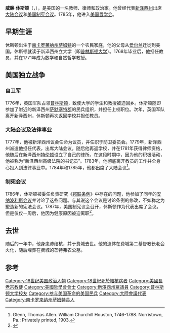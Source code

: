 '''威廉·休斯顿'''（{{lang-en|'''William Churchill Houston'''}}，{{bd|1746年||1788年8月12日}}），是美国的一名教师、律师和政治家。他曾经代表[[新泽西州|新泽西州]]出席[[大陆会议|大陆会议]]和[[美国制宪会议|美国制宪会议]]。1785年，他进入[[美国哲学会|美国哲学会]]。

==早期生涯==
休斯顿出生于[[南卡罗莱纳州|南卡罗莱纳州]][[萨姆特|萨姆特]]的一个农民家庭，他的父母从[[爱尔兰|爱尔兰]]迁徙到美国。休斯顿就读于新泽西州立大学（即[[普林斯顿大学|普林斯顿大学]]）。1768年毕业后，他担任教员，并在1771年成为数学和自然哲学教授。

==美国独立战争==
===自卫军===
1776年，英国军队占领[[普林斯顿|普林斯顿]]，致使大学的学生和教授被迫回乡。休斯顿随即参加了附近的新泽西州[[萨默塞特郡|萨默塞特郡]]的民兵组织，并担任上校职位。次年，英国军队离开新泽西州，休斯顿再次返回学校并担任教员。

===大陆会议及法律事业===
1777年，他被新泽西州议会任命为议员，并任职于防卫委员会。1779年，新泽西州派遣他担任代表，出席大陆会议。随后他再返学校，并在1781年获得律师资格，他随后在新泽西州[[特伦顿|特伦顿]]设立了自己的律所。在这段时期中，因为他的积极活动，他被称为“新泽西州高级法院的书记员”。1783年，他彻底离开教员的工作并全身心投入到法律事业中。1784年和1785年，他都出席了大陆会议<ref>Glenn, Thomas Allen. William Churchill Houston, 1746-1788. Norristown, Pa.: Privately printed, 1903.</ref>。

===制宪会议===
1786年，休斯顿被委任负责研究《[[邦联条例|邦联条例]]》中存在的问题，他参加了同年的[[安纳波利斯会议|安纳波利斯会议]]并讨论了这些问题。与其说这个会议是讨论条例的修改，不如称之为塑造新的宪法会议。1787年，美国制宪议会召开，休斯顿作为代表出席了会议。但是仅仅一周后，他因为健康原因被迫离职<ref>{{cite news|title=HOUSTON, William Churchill, (1746 - 1788)|url=http://bioguide.congress.gov/scripts/biodisplay.pl?index=H000830|accessdate=2013-06-20|newspaper=congress.gov|archive-date=2019-05-20|archive-url=https://web.archive.org/web/20190520043310/http://bioguide.congress.gov/scripts/biodisplay.pl?index=H000830|dead-url=no}}</ref>。

==去世==
随后的一年中，他身患肺结核，并于费城去世。他的遗体在费城第二基督教长老会火化，随后埋葬在费城的芒特弗农公墓。

==参考==
{{reflist}}
{{DEFAULTSORT:Houston, William}}

[[Category:18世纪美国政治人物|Category:18世纪美国政治人物]]
[[Category:18世紀死於結核病者|Category:18世紀死於結核病者]]
[[Category:美國長老宗教徒|Category:美國長老宗教徒]]
[[Category:美國哲學會會士|Category:美國哲學會會士]]
[[Category:新澤西州眾議員|Category:新澤西州眾議員]]
[[Category:普林斯顿大学校友|Category:普林斯顿大学校友]]
[[Category:参与美国革命的美国民兵|Category:参与美国革命的美国民兵]]
[[Category:大陸會議代表|Category:大陸會議代表]]
[[Category:南卡罗来纳州萨姆特县人|Category:南卡罗来纳州萨姆特县人]]